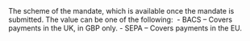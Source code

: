 <ResponseField name="Scheme" type="string" >    
The scheme of the mandate, which is available once the mandate is submitted. The value can be one of the following:   
- BACS – Covers payments in the UK, in GBP only.  
- SEPA – Covers payments in the EU.  
</ResponseField>